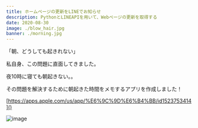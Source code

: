 ```yaml
---
title: ホームページの更新をLINEでお知らせ
description: PythonとLINEAPIを用いて、Webページの更新を取得する
date: 2020-08-30
image: ./blow_hair.jpg
banner: ./morning.jpg
---
```


「朝、どうしても起きれない」

私自身、この問題に直面してきました。

夜10時に寝ても朝起きない。。

その問題を解決するために朝起きた時間をメモするアプリを作成しました！



[https://apps.apple.com/us/app/%E6%9C%9D%E6%B4%BB/id1523753414]()


<Row>
<Col>

![image](./app_screenshot.png)


</Col>
</Row>



